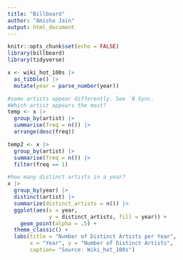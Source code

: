 ```yaml
---
title: "Billboard"
author: "Amisha Jain"
output: html_document
---
```


```r
knitr::opts_chunk$set(echo = FALSE)
library(billboard)
library(tidyverse)
```


```r
x <- wiki_hot_100s |> 
  as_tibble() |> 
  mutate(year = parse_number(year)) 
```


```r
#some artists appear differently. See `N Sync.
#Which artist appears the most?
temp <- x |> 
  group_by(artist) |> 
  summarise(freq = n()) |> 
  arrange(desc(freq))
```



```r
temp2 <- x |> 
  group_by(artist) |> 
  summarise(freq = n()) |>
  filter(freq == 1)
```


```r
#how many distinct artists in a year?
x |> 
  group_by(year) |> 
  distinct(artist) |> 
  summarize(distinct_artists = n()) |> 
  ggplot(aes(x = year, 
             y = distinct_artists, fill = year)) + 
    geom_point(alpha = .5) + 
  theme_classic() +
  labs(title = "Number of Distinct Artists per Year", 
       x = "Year", y = "Number of Distinct Artists", 
       caption= "Source: Wiki_hot_100s")

```

